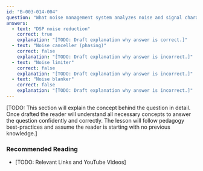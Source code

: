 ```yaml
---
id: "B-003-014-004"
question: "What noise management system analyzes noise and signal characteristics to partially remove noise?"
answers:
  - text: "DSP noise reduction"
    correct: true
    explanation: "[TODO: Draft explanation why answer is correct.]"
  - text: "Noise canceller (phasing)"
    correct: false
    explanation: "[TODO: Draft explanation why answer is incorrect.]"
  - text: "Noise limiter"
    correct: false
    explanation: "[TODO: Draft explanation why answer is incorrect.]"
  - text: "Noise blanker"
    correct: false
    explanation: "[TODO: Draft explanation why answer is incorrect.]"
---
```


[TODO: This section will explain the concept behind the question in detail. Once drafted the reader will understand all necessary concepts to answer the question confidently and correctly. The lesson will follow pedagogy best-practices and assume the reader is starting with no previous knowledge.]

### Recommended Reading

- [TODO: Relevant Links and YouTube Videos]
